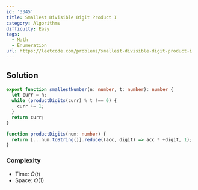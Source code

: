 ```yaml
---
id: '3345'
title: Smallest Divisible Digit Product I
category: Algorithms
difficulty: Easy
tags:
  - Math
  - Enumeration
url: https://leetcode.com/problems/smallest-divisible-digit-product-i
---
```


## Solution

```typescript filename="solution.ts" copy
export function smallestNumber(n: number, t: number): number {
  let curr = n;
  while (productDigits(curr) % t !== 0) {
    curr += 1;
  }
  return curr;
}

function productDigits(num: number) {
  return [...num.toString()].reduce((acc, digit) => acc * +digit, 1);
}
```

### Complexity

- Time: $O(t)$
- Space: $O(1)$
